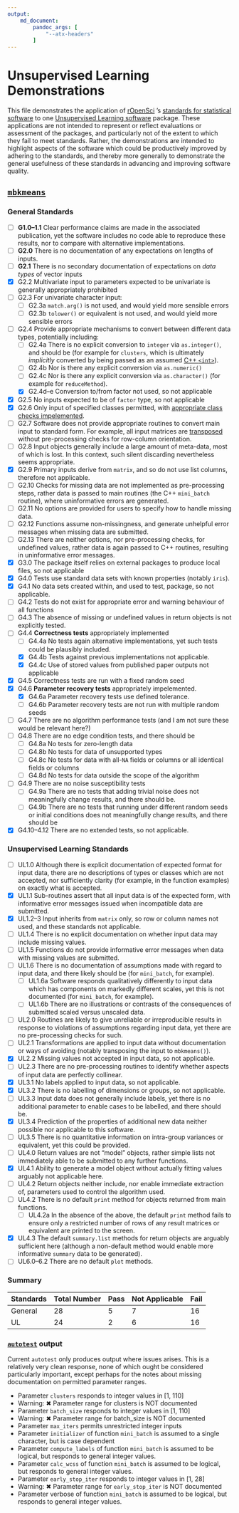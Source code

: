 ```yaml
---
output:
    md_document:
        pandoc_args: [
            "--atx-headers"
        ]
---
```


# Unsupervised Learning Demonstrations

This file demonstrates the application of [rOpenSci](https://ropensci.org) 's
[standards for statistical
software](https://ropenscilabs.github.io/statistical-software-review-book/standards.html)
to one [Unsupervised Learning
software](https://ropenscilabs.github.io/statistical-software-review-book/standards.html#dimensionality-reduction-clustering-and-unsupervised-learning)
package. These applications are not intended to represent or reflect
evaluations or assessment of the packages, and particularly not of the extent
to which they fail to meet standards. Rather, the demonstrations are intended
to highlight aspects of the software which could be productively improved by
adhering to the standards, and thereby more generally to demonstrate the
general usefulness of these standards in advancing and improving software
quality.

## [`mbkmeans`](https://github.com/drisso/mbkmeans)

### General Standards

- [ ] **G1.0--1.1**  Clear performance claims are made in the associated
  publication, yet the software includes no code able to reproduce these
  results, nor to compare with alternative implementations.
- [ ] **G2.0** There is no documentation of any expectations on lengths of
  inputs.
- [ ] **G2.1** There is no secondary documentation of expectations on *data
  types* of vector inputs
- [x] G2.2 Multivariate input to parameters expected to be univariate is
      generally appropriately prohibited
- [ ] G2.3 For univariate character input:
    - [ ] G2.3a `match.arg()` is not used, and would yield more sensible errors
    - [ ] G2.3b `tolower()` or equivalent is not used, and would yield more sensible errors
- [ ] G2.4 Provide appropriate mechanisms to convert between different data types, potentially including:
    - [ ] G2.4a There is no explicit conversion to `integer` via
      `as.integer()`, and should be (for example for `clusters`, which is
      ultimately *implicitly* converted by being passed as an assumed [C++
      `<int>`](https://github.com/drisso/mbkmeans/blob/master/src/mini_batch.cpp#L394)).
    - [ ] G2.4b Nor is there any explicit conversion via `as.numeric()`
    - [ ] G2.4c Nor is there any explicit conversion via `as.character()` (for
      example for `reduceMethod`).
    - [x] G2.4d--e Conversion to/from factor not used, so not applicable
- [x] G2.5 No inputs expected to be of `factor` type, so not applicable
- [x] G2.6 Only input of specified classes permitted, with [appropriate class
      checks
      impelemented](https://github.com/drisso/mbkmeans/blob/master/R/kmeans.R#L169-L170).
- [ ] G2.7 Software does not provide appropriate routines to convert main input
  to standard form. For example, all input matrices are
  [transposed](https://github.com/drisso/mbkmeans/blob/master/R/kmeans.R#L174)
  without pre-processing checks for row-column orientation.
- [ ] G2.8 Input objects generally include a large amount of meta-data, most of
  which is lost. In this context, such silent discarding nevertheless seems
  appropriate.
- [x] G2.9 Primary inputs derive from `matrix`, and so do not use list columns,
      therefore not applicable.
- [ ] G2.10 Checks for missing data are not implemented as pre-processing
  steps, rather data is passed to main routines (the C++ `mini_batch` routine),
  where uninformative errors are generated.
- [ ] G2.11 No options are provided for users to specify how to handle missing
  data.
- [ ] G2.12 Functions assume non-missingness, and generate unhelpful error
  messages when missing data are submitted.
- [ ] G2.13 There are neither options, nor pre-processing checks, for undefined
  values, rather data is again passed to C++ routines, resulting in
  uninformative error messages.
- [x] G3.0 The package itself relies on external packages to produce local
      files, so not applicable
- [x] G4.0 Tests use standard data sets with known properties (notably `iris`).
- [x] G4.1 No data sets created within, and used to test, package, so not applicable.
- [ ] G4.2 Tests do not exist for appropriate error and warning behaviour of all functions 
- [ ] G4.3 The absence of missing or undefined values in return objects is not
  explicitly tested.
- [ ] G4.4 **Correctness tests** appropriately implemented
    - [ ] G4.4a No tests again alternative implementations, yet such tests
      could be plausibly included.
    - [x] G4.4b Tests against previous implementations not applicable.
    - [x] G4.4c Use of stored values from published paper outputs not applicable
- [x] G4.5 Correctness tests are run with a fixed random seed
- [x] G4.6 **Parameter recovery tests** appropriately impelemented.
    - [x] G4.6a Parameter recovery tests use defined tolerance.
    - [ ] G4.6b Parameter recovery tests are not run with multiple random seeds
- [ ] G4.7 There are no algorithm performance tests (and I am not sure these
  would be relevant here?)
- [ ] G4.8 There are no edge condition tests, and there should be
    - [ ] G4.8a No tests for zero-length data
    - [ ] G4.8b No tests for data of unsupported types
    - [ ] G4.8c No tests for data with all-`NA` fields or columns or all identical fields or columns
    - [ ] G4.8d No tests for data outside the scope of the algorithm
- [ ] G4.9 There are no noise susceptibility tests
    - [ ] G4.9a There are no tests that adding trivial noise does not meaningfully change
      results, and there should be.
    - [ ] G4.9b There are no tests that running under different random seeds or
      initial conditions does not meaningfully change results, and there should be
- [x] G4.10--4.12 There are no extended tests, so not applicable.

### Unsupervised Learning Standards

- [ ] UL1.0 Although there is explicit documentation of expected format for
  input data, there are no descriptions of types or classes which are not
  accepted, nor sufficiently clarity (for example, in the function examples) on
  exactly what is accepted.
- [x] UL1.1 Sub-routines assert that all input data is of the expected form,
      with informative error messages issued when incompatible data are
      submitted.
- [x] UL1.2--3 Input inherits from `matrix` only, so row or column names not
      used, and these standards not applicable.
- [ ] UL1.4 There is no explicit documentation on whether input data may
  include missing values.
- [ ] UL1.5 Functions do not provide informative error messages when data with
  missing values are submitted.
- [ ] UL1.6 There is no documentation of assumptions made with regard to input
  data, and there likely should be (for `mini_batch`, for example).
    - [ ] UL1.6a Software responds qualitatively differently to input data
      which has components on markedly different scales, yet this is not
      documented (for `mini_batch`, for example).
    - [ ] UL1.6b There are no illustrations or contrasts of the consequences of
      submitted scaled versus unscaled data.
- [ ] UL2.0 Routines are likely to give unreliable or irreproducible results in
  response to violations of assumptions regarding input data, yet there are no
  pre-processing checks for such.
- [ ] UL2.1 Transformations are applied to input data without documentation or
  ways of avoiding (notably transposing the input to `mbkmeans()`).
- [x] UL2.2 Missing values not accepted in input data, so not applicable.
- [ ] UL2.3 There are no pre-processing routines to identify whether aspects of
  input data are perfectly collinear.
- [x] UL3.1 No labels applied to input data, so not applicable.
- [x] UL3.2 There is no labelling of dimensions or groups, so not applicable.
- [ ] UL3.3 Input data does not generally include labels, yet there is no
  additional parameter to enable cases to be labelled, and there should be.
- [x] UL3.4 Prediction of the properties of additional new data neither
      possible nor applicable to this software.
- [ ] UL3.5 There is no quantitative information on intra-group variances or
      equivalent, yet this could be provided.
- [ ] UL4.0 Return values are not "model" objects, rather simple lists not
  immediately able to be submitted to any further functions.
- [x] UL4.1 Ability to generate a model object without actually fitting values
      arguably not applicable here.
- [ ] UL4.2 Return objects neither include, nor enable immediate extraction of,
  parameters used to control the algorithm used.
- [ ] UL4.2 There is no default `print` method for objects returned from main functions.
    - [ ] UL4.2a In the absence of the above, the default `print` method fails
      to ensure only a restricted number of rows of any result matrices or
      equivalent are printed to the screen.
- [x] UL4.3 The default `summary.list` methods for return objects are arguably
      sufficient here (although a non-default method would enable more
      informative `summary` data to be generated).
- [ ] UL6.0--6.2 There are no default `plot` methods.

### Summary

Standards | Total Number | Pass | Not Applicable | Fail
--- | --- | --- | --- | ---
General | 28 | 5 | 7 | 16
UL | 24 | 2 | 6 | 16

### [`autotest`](https://github.com/mpadge/autotest) output

Current `autotest` only produces output where issues arises. This is
a relatively very clean response, none of which ought be considered
particularly important, except perhaps for the notes about missing
documentation on permitted parameter ranges.

- Parameter `clusters` responds to integer values in [1, 110]
- Warning: ✖ Parameter range for clusters is NOT documented
- Parameter `batch_size` responds to integer values in [1, 110]
- Warning: ✖ Parameter range for batch_size is NOT documented
- Parameter `max_iters` permits unrestricted integer inputs
- Parameter `initializer` of function `mini_batch` is assumed to a single
  character, but is case dependent
- Parameter `compute_labels` of function `mini_batch` is assumed to be logical,
  but responds to general integer values.
- Parameter `calc_wcss` of function `mini_batch` is assumed to be logical, but
  responds to general integer values.
- Parameter `early_stop_iter` responds to integer values in [1, 28]
- Warning: ✖ Parameter range for `early_stop_iter` is NOT documented
- Parameter verbose of function `mini_batch` is assumed to be logical, but
  responds to general integer values.


